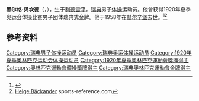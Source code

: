 {{NoteTA|G1=Sports}}
'''黑尔格·贝坎德'''（{{lang-sv|Helge Bäckander}}，{{bd|1891年|10月13日|1958年|11月11日}}），生于[[利德雪平|利德雪平]]，[[瑞典|瑞典]]男子[[体操|体操]]运动员。他曾获得1920年夏季奥运会体操比赛男子团体瑞典式金牌。他于1958年在[[赫尔辛堡|赫尔辛堡]]去世。<ref>{{Cite web|title=Helge BACKANDER|url=https://www.olympic.org/helge-backander|accessdate=2021-03-21|work=International Olympic Committee}}</ref><ref name=sr>[https://www.sports-reference.com/olympics/athletes/ba/helge-backander-1.html Helge Bäckander] {{webarchive|url=https://web.archive.org/web/20141006111211/http://www.sports-reference.com/olympics/athletes/ba/helge-backander-1.html |date=2014-10-06 }} sports-reference.com</ref>

== 参考资料 ==
{{reflist}}

{{Authority control}}
{{DEFAULTSORT:Bäckander, Helge}}
[[Category:瑞典男子体操运动员|Category:瑞典男子体操运动员]]
[[Category:瑞典奥运体操运动员|Category:瑞典奥运体操运动员]]
[[Category:1920年夏季奥林匹克运动会体操运动员|Category:1920年夏季奥林匹克运动会体操运动员]]
[[Category:1920年夏季奧林匹克運動會獎牌得主|Category:1920年夏季奧林匹克運動會獎牌得主]]
[[Category:奧林匹克運動會體操獎牌得主|Category:奧林匹克運動會體操獎牌得主]]
[[Category:瑞典奧林匹克運動會金牌得主|Category:瑞典奧林匹克運動會金牌得主]]